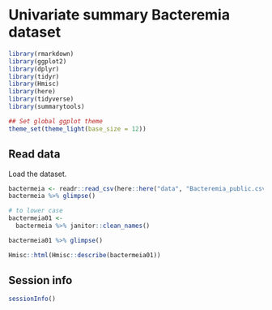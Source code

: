 # Univariate summary Bacteremia dataset 

```r
library(rmarkdown)
library(ggplot2)
library(dplyr)
library(tidyr)
library(Hmisc)
library(here)
library(tidyverse)
library(summarytools)

## Set global ggplot theme
theme_set(theme_light(base_size = 12))
```

## Read data

Load the dataset.

```r
bactermeia <- readr::read_csv(here::here("data", "Bacteremia_public.csv"))
bactermeia %>% glimpse()

# to lower case
bactermeia01 <- 
  bactermeia %>% janitor::clean_names()

bactermeia01 %>% glimpse()
```


```r
Hmisc::html(Hmisc::describe(bactermeia01))
```



## Session info

```r
sessionInfo()
```

